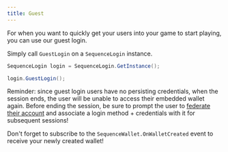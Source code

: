 ```yaml
---
title: Guest
---
```


For when you want to quickly get your users into your game to start playing, you can use our guest login.

Simply call `GuestLogin` on a `SequenceLogin` instance.

```csharp
SequenceLogin login = SequenceLogin.GetInstance();

login.GuestLogin();
```

Reminder: since guest login users have no persisting credentials, when the session ends, the user will be unable to access their embedded wallet again. Before ending the session, be sure to prompt the user to [federate their account](/sdk/unity/onboard/authentication/federated-accounts) and associate a login method + credentials with it for subsequent sessions!

<Tip>Don't forget to subscribe to the `SequenceWallet.OnWalletCreated` event to receive your newly created wallet!</Tip>